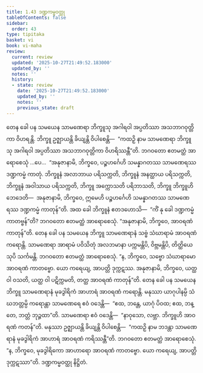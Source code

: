 ```yaml
---
title: 1.43 ဒဏ္ဍကမ္မဝတ္ထု
tableOfContents: false
sidebar:
  order: 43
type: tipitaka
basket: vi
book: vi-maha
review:
  current: review
  updated: '2025-10-27T21:49:52.183000'
  updated_by: ''
  notes: ''
  history:
  - state: review
    date: '2025-10-27T21:49:52.183000'
    updated_by: ''
    notes: ''
    previous_state: draft
---
```



<ReviewStatus review={frontmatter.review} showDetails={true} />

<HypothesisAnnotation frontmatter={frontmatter} />

<DynamicBreadcrumb />

<Division number="107" book="vi-maha" e="ch" v="3" p="117">

<Paragraph number="474" book="vi-maha">
တေန ခေါ ပန သမယေန သာမဏေရာ ဘိက္ခူသု အဂါရဝါ အပ္ပတိဿာ အသဘာဂဝုတ္တိကာ ဝိဟရန္တိ. ဘိက္ခူ ဥဇ္ဈာယန္တိ ခိယျန္တိ ဝိပါစေန္တိ—  “ကထဉှိ နာမ သာမဏေရာ ဘိက္ခူသု အဂါရဝါ အပ္ပတိဿာ အသဘာဂဝုတ္တိကာ ဝိဟရိဿန္တီ”တိ. ဘဂဝတော ဧတမတ္ထံ အာရောစေသုံ …ပေ…  “အနုဇာနာမိ, ဘိက္ခဝေ, ပဉ္စဟင်္ဂေဟိ သမန္နာဂတဿ သာမဏေရဿ ဒဏ္ဍကမ္မံ ကာတုံ. ဘိက္ခူနံ အလာဘာယ ပရိသက္ကတိ, ဘိက္ခူနံ အနတ္ထာယ ပရိသက္ကတိ, ဘိက္ခူနံ အဝါသာယ ပရိသက္ကတိ, ဘိက္ခူ အက္ကောသတိ ပရိဘာသတိ, ဘိက္ခူ ဘိက္ခူဟိ ဘေဒေတိ—  အနုဇာနာမိ, ဘိက္ခဝေ, ဣမေဟိ ပဉ္စဟင်္ဂေဟိ သမန္နာဂတဿ သာမဏေရဿ ဒဏ္ဍကမ္မံ ကာတုန်”တိ.
</Paragraph>

<Paragraph number="475" book="vi-maha">
အထ ခေါ ဘိက္ခူနံ ဧတဒဟောသိ—  “ကိံ နု ခေါ ဒဏ္ဍကမ္မံ ကာတဗ္ဗန်”တိ? ဘဂဝတော ဧတမတ္ထံ အာရောစေသုံ. “အနုဇာနာမိ, ဘိက္ခဝေ, အာဝရဏံ ကာတုန်”တိ.
</Paragraph>

<Paragraph number="476" book="vi-maha">
တေန ခေါ ပန သမယေန ဘိက္ခူ သာမဏေရာနံ သဗ္ဗံ သံဃာရာမံ အာဝရဏံ ကရောန္တိ. သာမဏေရာ အာရာမံ ပဝိသိတုံ အလဘမာနာ ပက္ကမန္တိပိ, ဝိဗ္ဘမန္တိပိ, တိတ္ထိယေသုပိ သင်္ကမန္တိ. ဘဂဝတော ဧတမတ္ထံ အာရောစေသုံ. “န, ဘိက္ခဝေ, သဗ္ဗော သံဃာရာမော အာဝရဏံ ကာတဗ္ဗော. ယော ကရေယျ, အာပတ္တိ ဒုက္ကဋဿ. အနုဇာနာမိ, ဘိက္ခဝေ, ယတ္ထ ဝါ ဝသတိ, ယတ္ထ ဝါ ပဋိက္ကမတိ, တတ္ထ အာဝရဏံ ကာတုန်”တိ.
</Paragraph>

<Paragraph number="477" book="vi-maha">
တေန ခေါ ပန သမယေန ဘိက္ခူ သာမဏေရာနံ မုခဒွါရိကံ အာဟာရံ အာဝရဏံ ကရောန္တိ. မနုဿာ ယာဂုပါနမ္ပိ သံဃဘတ္တမ္ပိ ကရောန္တာ သာမဏေရေ ဧဝံ ဝဒေန္တိ—  “ဧထ, ဘန္တေ, ယာဂုံ ပိဝထ; ဧထ, ဘန္တေ, ဘတ္တံ ဘုဉ္ဇထာ”တိ. သာမဏေရာ ဧဝံ ဝဒေန္တိ—  “နာဝုသော, လဗ္ဘာ. ဘိက္ခူဟိ အာဝရဏံ ကတန်”တိ. မနုဿာ ဥဇ္ဈာယန္တိ ခိယျန္တိ ဝိပါစေန္တိ—  “ကထဉှိ နာမ ဘဒန္တာ သာမဏေရာနံ မုခဒွါရိကံ အာဟာရံ အာဝရဏံ ကရိဿန္တီ”တိ. ဘဂဝတော ဧတမတ္ထံ အာရောစေသုံ. “န, ဘိက္ခဝေ, မုခဒွါရိကော အာဟာရော အာဝရဏံ ကာတဗ္ဗော. ယော ကရေယျ, အာပတ္တိ ဒုက္ကဋဿာ”တိ.

</Paragraph>
</Division>

<Paragraph number="478" type="center" book="vi-maha">
ဒဏ္ဍကမ္မဝတ္ထု နိဋ္ဌိတံ.
</Paragraph>